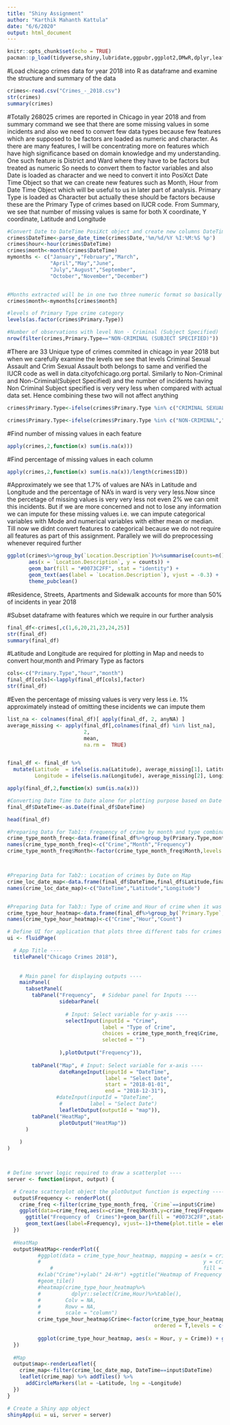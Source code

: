 ---
title: "Shiny Assignment"
author: "Karthik Mahanth Kattula"
date: "6/6/2020"
output: html_document
---


```{r setup, include=FALSE}
knitr::opts_chunk$set(echo = TRUE)
pacman::p_load(tidyverse,shiny,lubridate,ggpubr,ggplot2,DMwR,dplyr,leaflet)
```


#Load chicago crimes data for year 2018 into R as dataframe and examine the structure and summary of the data 
```{r readData}
crimes<-read.csv("Crimes_-_2018.csv")
str(crimes)
summary(crimes)

```

#Totally 268025 crimes are reported in Chicago in year 2018 and from summary command we see that there are some missing values in some incidents and also we need to convert few data types because few features which are supposed to be factors are loaded as numeric and character. As there are many features, I will be concentrating more on features which have high significance based on domain knowledge and my understanding. One such feature is District and Ward where they have to be factors but treated as numeric So needs to convert them to factor variables and also Date is loaded as character and we need to convert it into PosiXct Date Time Object so that we can create new features such as Month, Hour from Date Time Object which will be useful to us in later part of analysis. Primary Type is loaded as Character but actually these should be factors because these are the Primary Type of crimes based on IUCR code. From Summary, we see that number of missing values is same for both X coordinate, Y coordinate, Latitude and Longitude
```{r Data Preprocessing}
#Convert Date to DateTime PosiXct object and create new columns DateTime, Month and Hour which are extracted from DateTime Object
crimes$DateTime<-parse_date_time(crimes$Date,'%m/%d/%Y %I:%M:%S %p')
crimes$hour<-hour(crimes$DateTime)
crimes$month<-month(crimes$DateTime)
mymonths <- c("January","February","March",
              "April","May","June",
              "July","August","September",
              "October","November","December")


#Months extracted will be in one two three numeric format so basically converting those to specific abbrevations
crimes$month<-mymonths[crimes$month]

#levels of Primary Type crime category
levels(as.factor(crimes$Primary.Type))

#Number of observations with level Non - Criminal (Subject Specified)
nrow(filter(crimes,Primary.Type=="NON-CRIMINAL (SUBJECT SPECIFIED)"))

```
#There are 33 Unique type of crimes commited in chicago in year 2018 but when we carefully examine the levels we see that levels Criminal Sexual Assault and Crim Sexual Assault both belongs to same and verified the IUCR code as well in data.cityofchicago.org portal. Similarly to Non-Criminal and Non-Criminal(Subject Specified) and the number of incidents having Non Criminal Subject specified is very very less when compared with actual data set. Hence combining these two will not affect anything

```{r Data Pre Processing}
crimes$Primary.Type<-ifelse(crimes$Primary.Type %in% c("CRIMINAL SEXUAL ASSAULT","CRIM SEXUAL ASSAULT"),"CRIM SEXUAL ASSAULT",crimes$Primary.Type)

crimes$Primary.Type<-ifelse(crimes$Primary.Type %in% c("NON-CRIMINAL","NON-CRIMINAL (SUBJECT SPECIFIED)"),"NON-CRIMINAL",crimes$Primary.Type)

```

#Find number of missing values in each feature 
```{r Data Pre Processing}
apply(crimes,2,function(x) sum(is.na(x)))

```

#Find percentage of missing values in each column
```{r Data Pre Processing}
apply(crimes,2,function(x) sum(is.na(x))/length(crimes$ID))
```

#Approximately we see that 1.7% of values are NA's in Latitude and Longitude and the percentage of NA's in ward is very very less.Now since the percetage of missing values is very very less not even 2% we can omit this incidents. But if we are more concerned and not to lose any information we can impute for these missing values i.e. we can impute categorical variables with Mode and numerical variables with either mean or median. Till now we didnt convert features to categorical because we do not require all features as part of this assignment. Parallely we will do preprocessing whenever required further

```{r Data Preprocessing}
ggplot(crimes%>%group_by(`Location.Description`)%>%summarise(counts=n())%>%arrange(-counts), 
       aes(x = `Location.Description`, y = counts)) + 
       geom_bar(fill = "#0073C2FF", stat = "identity") + 
       geom_text(aes(label = `Location.Description`), vjust = -0.3) + 
       theme_pubclean()

```
#Residence, Streets, Apartments and Sidewalk accounts for more than 50% of incidents in year 2018

#Subset dataframe with features which we require in our further analysis
```{r Data Preprocessing}
final_df<-crimes[,c(1,6,20,21,23,24,25)]
str(final_df)
summary(final_df)
```
#Latitude and Longitude are required for plotting in Map and needs to convert hour,month and Primary Type as factors 
```{r Data Pre Processing}
cols<-c("Primary.Type","hour","month")
final_df[cols]<-lapply(final_df[cols],factor)
str(final_df)
```
#Even the percentage of missing values is very very less i.e. 1% approximately instead of omitting these incidents we can impute them 
```{r Data Pre Processing}
list_na <- colnames(final_df)[ apply(final_df, 2, anyNA) ]
average_missing <- apply(final_df[,colnames(final_df) %in% list_na],
                         2,
                         mean,
                         na.rm =  TRUE)


final_df <- final_df %>%
  mutate(Latitude  = ifelse(is.na(Latitude), average_missing[1], Latitude),
         Longitude = ifelse(is.na(Longitude), average_missing[2], Longitude))

apply(final_df,2,function(x) sum(is.na(x)))

#Converting Date Time to Date alone for plotting purpose based on Date in Map Tab
final_df$DateTime<-as.Date(final_df$DateTime)

head(final_df)
```
```{r Preparing for Three Different Tabs}

#Preparing Data for Tab1:: Frequency of crime by month and type combinations
crime_type_month_freq<-data.frame(final_df%>%group_by(Primary.Type,month)%>%summarise(counts=n(),.groups = 'drop'))
names(crime_type_month_freq)<-c("Crime","Month","Frequency")
crime_type_month_freq$Month<-factor(crime_type_month_freq$Month,levels = month.name)



#Preparing Data for Tab2:: Location of crimes by Date on Map
crime_loc_date_map<-data.frame(final_df$DateTime,final_df$Latitude,final_df$Longitude)
names(crime_loc_date_map)<-c("DateTime","Latitude","Longitude")


#Preparing Data for Tab3:: Type of crime and Hour of crime when it was committed
crime_type_hour_heatmap<-data.frame(final_df%>%group_by(`Primary.Type`,hour)%>%summarise(counts=n(),.groups = 'drop'))
names(crime_type_hour_heatmap)<-c("Crime","Hour","Count")


```

```{r Shiny App}

# Define UI for application that plots three different tabs for crimes that happened in Chaicago in year 2018 ----
ui <- fluidPage(

  # App Title ----
  titlePanel("Chicago Crimes 2018"),
  
  
    # Main panel for displaying outputs ----
    mainPanel(
      tabsetPanel(
        tabPanel("Frequency",  # Sidebar panel for Inputs ----
                 sidebarPanel(
                   
                   # Input: Select variable for y-axis ----
                   selectInput(inputId = "Crime",
                               label = "Type of Crime",
                               choices = crime_type_month_freq$Crime,
                               selected = "")
                   
                 ),plotOutput("Frequency")),
        
        tabPanel("Map", # Input: Select variable for x-axis ----
                 dateRangeInput(inputId = "DateTime",
                                label = "Select Date",
                                start = "2018-01-01",
                                end = "2018-12-31"),
                #dateInput(inputId = "DateTime",
                 #         label = "Select Date")
                 leafletOutput(outputId = "map")),
        tabPanel("HeatMap", 
                 plotOutput("HeatMap"))
      )
       
    )
)



# Define server logic required to draw a scatterplot ----
server <- function(input, output) {

  # Create scatterplot object the plotOutput function is expecting ----
  output$Frequency <- renderPlot({
    crime_freq <-filter(crime_type_month_freq, `Crime`==input$Crime)
    ggplot(data=crime_freq,aes(x=crime_freq$Month,y=crime_freq$Frequency))+xlab("Months")+ ylab("Count")+
      ggtitle("Frequency of  Crimes")+geom_bar(fill = "#0073C2FF",stat="identity")+
      geom_text(aes(label=Frequency), vjust=-1)+theme(plot.title = element_text(hjust = 0.5))
  })
  
  #HeatMap
  output$HeatMap<-renderPlot({
          #ggplot(data = crime_type_hour_heatmap, mapping = aes(x = crime_type_hour_heatmap$Crime,    
          #                                                     y = crime_type_hour_heatmap$Hour,    
              #                                                 fill = crime_type_hour_heatmap$Count))+
          #xlab("Crime")+ylab(" 24-Hr") +ggtitle("Heatmap of Frequency of Crime through out the day")+
          #geom_tile()
          #heatmap(crime_type_hour_heatmap%>%
          #          dplyr::select(Crime,Hour)%>%table(),
          #        Colv = NA,
          #        Rowv = NA,
          #        scale = "column")
          crime_type_hour_heatmap$Crime<-factor(crime_type_hour_heatmap$Crime,
                                                ordered = T,levels = c("ARSON","ASSAULT","BATTERY","BURGLARY","CONCEALED CARRY LICENSE VIOLATION","CRIM SEXUAL ASSAULT","CRIMINAL DAMAGE","CRIMINAL TRESPASS","DECEPTIVE PRACTICE","GAMBLING","HOMICIDE","HUMAN TRAFFICKING","INTERFERENCE WITH PUBLIC OFFICER","INTIMIDATION","KIDNAPPING","LIQUOR LAW VIOLATION","MOTOR VEHICLE THEFT","NARCOTICS","NON-CRIMINAL","OBSCENITY","OFFENSE INVOLVING CHILDREN","OTHER NARCOTIC VIOLATION","OTHER OFFENSE","PROSTITUTION","PUBLIC INDECENCY","PUBLIC PEACE VIOLATION","ROBBERY","SEX OFFENSE","STALKING","THEFT","WEAPONS VIOLATION"))
          
          ggplot(crime_type_hour_heatmap, aes(x = Hour, y = Crime)) + geom_tile(aes(fill = Count))
  })
  
  #Map
  output$map<-renderLeaflet({
    crime_map<-filter(crime_loc_date_map, DateTime==input$DateTime)
    leaflet(crime_map) %>% addTiles() %>%
      addCircleMarkers(lat = ~Latitude, lng = ~Longitude)
  })
}

# Create a Shiny app object
shinyApp(ui = ui, server = server)

```

































